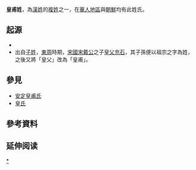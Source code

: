 {{姓氏
|复姓=是
|姓氏=皇甫
|拼音=Huángfǔ
|注音={{拼轉注|Huáng}}{{拼轉注|fǔ}}
|中国大陆=Huangfu
|台湾=
|香港=
|澳门=
|新加坡=
|马来西亚=
|新字体=皇甫
|旧字体=皇甫
|平假名=こうほ
|片假名=コウホ
|越南=Hoàng Phủ
|谚文=황보
|文觀部式=hwangbo
|馬-賴式=hwangbo
|日语罗马字=kōho
|反切=
|同音字=
|堂号=
|郡望=[[京兆郡|京兆郡]]
}}

'''皇甫姓'''，為[[漢姓|漢姓]]的[[複姓|複姓]]之一，在[[華人地區|華人地區]]與[[朝鮮_(稱謂)|朝鮮]]均有此姓氏。

==起源==
*{{fact|出自[[西周|西周]]。西周宣王[[南仲皇父|太師皇父]]（公兼官，謂三公而兼卿士之官<ref>毛詩正義(大雅)</ref>）的後代以「皇甫」为姓，称皇甫氏。}}
*出自[[子姓|子姓]]，[[東周|東周]]時期，[[宋國|宋國]][[宋戴公|宋戴公]]之子[[皇父充石|皇父充石]]，其子孫便以祖宗之字為姓，之後又將「皇父」改為「皇甫」。

==參見==
* [[安定皇甫氏|安定皇甫氏]]
* [[皇氏|皇氏]]

==參考資料==
{{reflist}}

== 延伸阅读 ==
{{Wikisource further reading}}

{{姓氏小作品}}

[[Category:皇甫姓|*]]